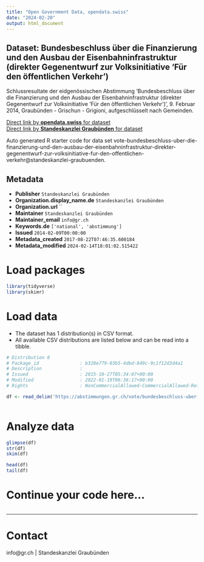 ```yaml
---
title: "Open Government Data, opendata.swiss"
date: "2024-02-20"
output: html_document
---
```


## Dataset: Bundesbeschluss über die Finanzierung und den Ausbau der Eisenbahninfrastruktur (direkter Gegenentwurf zur Volksinitiative 'Für den öffentlichen Verkehr')

Schlussresultate der eidgenössischen Abstimmung 'Bundesbeschluss über die Finanzierung und den Ausbau der Eisenbahninfrastruktur (direkter Gegenentwurf zur Volksinitiative 'Für den öffentlichen Verkehr')', 9. Februar 2014, Graubünden - Grischun - Grigioni, aufgeschlüsselt nach Gemeinden.

[Direct link by **opendata.swiss** for dataset](https://opendata.swiss/de/dataset/bundesbeschluss-uber-die-finanzierung-und-den-ausbau-der-eisenbahninfrastruktur-direkter-gegene)<br>
[Direct link by **Standeskanzlei Graubünden** for dataset](https://abstimmungen.gr.ch/vote/bundesbeschluss-uber-die-finanzierung-und-den-ausbau-der-eisenbahninfrastruktur-direkter-gegenentwurf-zur-volksinitiative-fur-den-offentlichen-verkehr/data)

Auto generated R starter code for data set vote-bundesbeschluss-uber-die-finanzierung-und-den-ausbau-der-eisenbahninfrastruktur-direkter-gegenentwurf-zur-volksinitiative-fur-den-offentlichen-verkehr@standeskanzlei-graubuenden.

## Metadata

- **Publisher** `Standeskanzlei Graubünden`
- **Organization.display_name.de** `Standeskanzlei Graubünden`
- **Organization.url** ``
- **Maintainer** `Standeskanzlei Graubünden`
- **Maintainer_email** `info@gr.ch`
- **Keywords.de** `['national', 'abstimmung']`
- **Issued** `2014-02-09T00:00:00`
- **Metadata_created** `2017-08-22T07:46:35.600184`
- **Metadata_modified** `2024-02-14T18:01:02.515422`


# Load packages

```r

library(tidyverse)
library(skimr)

```

# Load data

-   The dataset has 1 distribution(s) in CSV format.
-   All available CSV distributions are listed below and can be read into a tibble.

```r

# Distribution 0
# Package_id               : b320e779-03b5-4dbd-849c-9c1f12d3d4a1
# Description              : 
# Issued                   : 2015-10-27T05:34:07+00:00
# Modified                 : 2022-01-19T06:36:17+00:00
# Rights                   : NonCommercialAllowed-CommercialAllowed-ReferenceRequired

df <- read_delim('https://abstimmungen.gr.ch/vote/bundesbeschluss-uber-die-finanzierung-und-den-ausbau-der-eisenbahninfrastruktur-direkter-gegenentwurf-zur-volksinitiative-fur-den-offentlichen-verkehr/data-csv')



```

# Analyze data

```r

glimpse(df)
str(df)
skim(df)

head(df)
tail(df)

```

# Continue your code here...

```r

```

------------------------------------------------------------------------

# Contact

info@gr.ch | Standeskanzlei Graubünden
